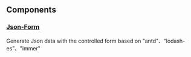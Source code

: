 
<Meta title="Example/Introduction" />

<style>
  {`
    .des {
      --mediumdark: '#999999';
      font-weight: 500;
      font-size: 18px;
      color: #999;
    }
  `}
</style>

## Components
### [**Json-Form**](https://sang-sang33.github.io/?path=/story/example-jsonform--normal)
<p className={'des'}>Generate Json data with the controlled form based on "antd"、“lodash-es”、"immer"</p>






